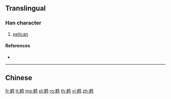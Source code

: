 {{character info/new}}
{{also|鵜}}
==Translingual==

===Han character===
{{Han char|rn=196|rad=鸟|as=07|sn=12|four=|canj=CHPYM}}

# [[pelican]]

====References====
* {{Han ref|kx=1505.141|hdz=74637.120|uh=9E48|ud=40520}}

----

==Chinese==
{{zh-see|鵜}}

[[fr:鹈]]
[[lt:鹈]]
[[mg:鹈]]
[[pl:鹈]]
[[ro:鹈]]
[[th:鹈]]
[[vi:鹈]]
[[zh:鹈]]